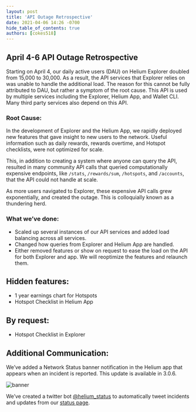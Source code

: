 ```yaml
---
layout: post
title: 'API Outage Retrospective'
date: 2021-04-06 14:26 -0700
hide_table_of_contents: true
authors: [cokes518]
---
```


## April 4-6 API Outage Retrospective

Starting on April 4, our daily active users (DAU) on Helium Explorer doubled from 15,000 to 30,000.
As a result, the API services that Explorer relies on was unable to handle the additional load. The
reason for this cannot be fully attributed to DAU, but rather a symptom of the root cause. This API
is used by multiple services including the Explorer, Helium App, and Wallet CLI. Many third party
services also depend on this API.

<!--truncate-->

### Root Cause:

In the development of Explorer and the Helium App, we rapidly deployed new features that gave
insight to new users to the network. Useful information such as daily rewards, rewards overtime, and
Hotspot checklists, were not optimized for scale.

This, in addition to creating a system where anyone can query the API, resulted in many community
API calls that queried computationally expensive endpoints, like `/stats`, `/rewards/sum`,
`/hotspots`, and `/accounts`, that the API could not handle at scale.

As more users navigated to Explorer, these expensive API calls grew exponentially, and created the
outage. This is colloquially known as a thundering herd.

### What we’ve done:

- Scaled up several instances of our API services and added load balancing across all services.
- Changed how queries from Explorer and Helium App are handled.
- Either removed features or show on request to ease the load on the API for both Explorer and app.
  We will reoptimize the features and relaunch them.

## Hidden features:

- 1 year earnings chart for Hotspots
- Hotspot Checklist in Helium App

## By request:

- Hotspot Checklist in Explorer

## Additional Communication:

We’ve added a Network Status banner notification in the Helium app that appears when an incident is
reported. This update is available in 3.0.6.

![banner](./banner.png)

We’ve created a twitter bot [@helium_status](https://twitter.com/helium_status) to automatically
tweet incidents and updates from our [status page](https://status.helium.com).
